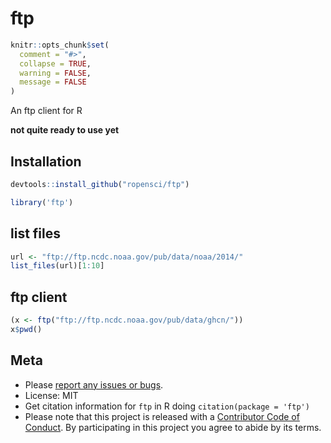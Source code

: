 ftp
===

```r
knitr::opts_chunk$set(
  comment = "#>",
  collapse = TRUE,
  warning = FALSE, 
  message = FALSE
)
```

An ftp client for R

**not quite ready to use yet**

## Installation

```r
devtools::install_github("ropensci/ftp")
```

```r
library('ftp')
```

## list files

```r
url <- "ftp://ftp.ncdc.noaa.gov/pub/data/noaa/2014/"
list_files(url)[1:10]
```

## ftp client

```r
(x <- ftp("ftp://ftp.ncdc.noaa.gov/pub/data/ghcn/"))
x$pwd()
```


## Meta

* Please [report any issues or bugs](https://github.com/ropensci/ftp/issues).
* License: MIT
* Get citation information for `ftp` in R doing `citation(package = 'ftp')`
* Please note that this project is released with a [Contributor Code of Conduct](CONDUCT.md). By participating in this project you agree to abide by its terms.

